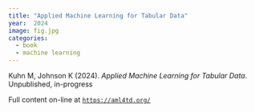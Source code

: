 ```yaml
---
title: "Applied Machine Learning for Tabular Data"
year:  2024 
image: fig.jpg
categories:
  - book
  - machine learning
---
```


Kuhn M, Johnson K (2024). _Applied Machine Learning for Tabular Data_. Unpublished, in-progress

Full content on-line at [`https://aml4td.org/`](https://aml4td.org/)
